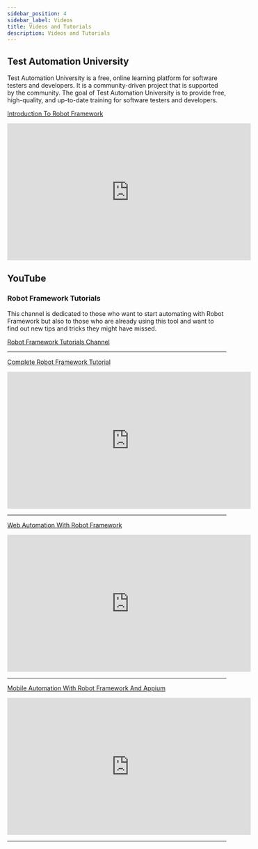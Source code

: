 ```yaml
---
sidebar_position: 4
sidebar_label: Videos
title: Videos and Tutorials
description: Videos and Tutorials
---
```


## Test Automation University

Test Automation University is a free, online learning platform for software testers and developers. It is a community-driven project that is supported by the community. The goal of Test Automation University is to provide free, high-quality, and up-to-date training for software testers and developers.

[Introduction To Robot Framework](https://testautomationu.applitools.com/robot-framework-tutorial/)  

<iframe width="560" height="315" src="https://www.youtube.com/embed/Kve1luX1rOQ" title="YouTube video player" frameborder="0" allow="accelerometer; autoplay; clipboard-write; encrypted-media; gyroscope; picture-in-picture" allowfullscreen></iframe>


## YouTube

### Robot Framework Tutorials

This channel is dedicated to those who want to start automating with Robot Framework but also to those who are already using this tool and want to find out new tips and tricks they might have missed.

[Robot Framework Tutorials Channel](https://www.youtube.com/@RobotFrameworkTutorials)  

---

[Complete Robot Framework Tutorial](https://www.youtube.com/playlist?list=PL4GZKvvcjS3u9FP3F9zW4ZbZB8pti2k37)  

<iframe width="560" height="315" src="https://www.youtube.com/embed/videoseries?list=PL4GZKvvcjS3u9FP3F9zW4ZbZB8pti2k37" title="YouTube video player" frameborder="0" allow="accelerometer; autoplay; clipboard-write; encrypted-media; gyroscope; picture-in-picture" allowfullscreen></iframe>

---

[Web Automation With Robot Framework](https://www.youtube.com/playlist?list=PL4GZKvvcjS3sRKidOUNVQSR3aq7TEQglp)  

<iframe width="560" height="315" src="https://www.youtube.com/embed/videoseries?list=PL4GZKvvcjS3sRKidOUNVQSR3aq7TEQglp" title="YouTube video player" frameborder="0" allow="accelerometer; autoplay; clipboard-write; encrypted-media; gyroscope; picture-in-picture" allowfullscreen></iframe>

---

[Mobile Automation With Robot Framework And Appium](https://www.youtube.com/playlist?list=PL4GZKvvcjS3vAPWLqWbKZogkL5cD71yrT)  

<iframe width="560" height="315" src="https://www.youtube.com/embed/videoseries?list=PL4GZKvvcjS3vAPWLqWbKZogkL5cD71yrT" title="YouTube video player" frameborder="0" allow="accelerometer; autoplay; clipboard-write; encrypted-media; gyroscope; picture-in-picture" allowfullscreen></iframe>

---